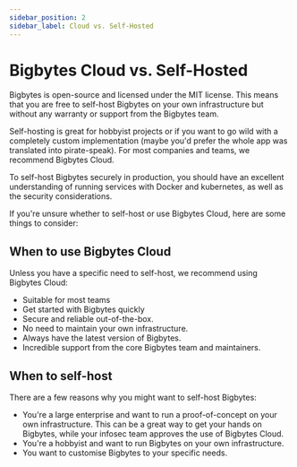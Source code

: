 ```yaml
---
sidebar_position: 2
sidebar_label: Cloud vs. Self-Hosted
---
```


# Bigbytes Cloud vs. Self-Hosted

Bigbytes is open-source and licensed under the MIT license. This means that you are free to self-host Bigbytes on
your own infrastructure but without any warranty or support from the Bigbytes team.

Self-hosting is great for hobbyist projects or if you want to go wild with a completely custom implementation (maybe
you'd prefer the whole app was translated into pirate-speak).
For most companies and teams, we recommend Bigbytes Cloud.

To self-host Bigbytes securely in production, you should have an excellent understanding of running services
with Docker and kubernetes, as well as the security considerations.

If you're unsure whether to self-host or use Bigbytes Cloud, here are some things to consider:

## When to use Bigbytes Cloud

Unless you have a specific need to self-host, we recommend using Bigbytes Cloud:

- Suitable for most teams
- Get started with Bigbytes quickly
- Secure and reliable out-of-the-box.
- No need to maintain your own infrastructure.
- Always have the latest version of Bigbytes.
- Incredible support from the core Bigbytes team and maintainers.

## When to self-host

There are a few reasons why you might want to self-host Bigbytes:

- You're a large enterprise and want to run a proof-of-concept on your own infrastructure. This can be a great way
  to get your hands on Bigbytes, while your infosec team approves the use of Bigbytes Cloud.
- You're a hobbyist and want to run Bigbytes on your own infrastructure.
- You want to customise Bigbytes to your specific needs.
